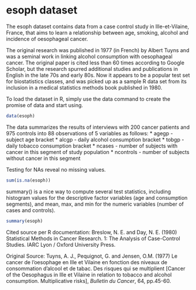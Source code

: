 esoph dataset
================================================================

The esoph dataset contains data from a case control study in Ille-et-Vilaine, France, that aims to learn a relationship between age, smoking, alcohol and incidence of oesophageal cancer. 

The original research was published in 1977 (in French) by Albert Tuyns and was a seminal work in linking alcohol consumption with oesophageal cancer.  The original paper is cited less than 60 times according to Google Scholar, but the research spurred additional studies and publications in English in the late 70s and early 80s.  Now it appears to be a popular test set for biostatistics classes, and was picked up as a sample R data set from its inclusion in a medical statistics methods book published in 1980.

To load the dataset in R, simply use the data command to create the promise of data and start using.

```r
data(esoph)
```

The data summarizes the results of interviews with 200 cancer patients and 975 controls into 88 observations of 5 variables as follows:
* agegp - subject age bracket
* alcgp - daily alcohol consumption bracket
* tobgp - daily tobacco consumption bracket
* ncases - number of subjects with cancer in this segment of study population
* ncontrols - number of subjects without cancer in this segment

Testing for NAs reveal no missing values.

```r
sum(is.na(esoph))
```

summary() is a nice way to compute several test statistics, including histogram values for the descriptive factor variables (age and consumption segments), and mean, max, and min for the numeric variables (number of cases and controls).  

```r
summary(esoph)
```


Cited source per R documentation: Breslow, N. E. and Day, N. E. (1980) Statistical Methods in Cancer Research. 1: The Analysis of Case-Control Studies. IARC Lyon / Oxford University Press. 

Original Source: Tuyns, A. J., Pequignot, G. and Jensen, O.M. (1977) Le cancer de l'oesophage en Ille et Vilaine en fonction des niveaux de consommation d'alcool et de tabac. Des risques qui se multiplient [Cancer of the Oesophagus in Ille et Vilaine in relation to tobacco and alcohol consumption. Multiplicative risks], *Bulletin du Cancer*, 64, pp.45-60.